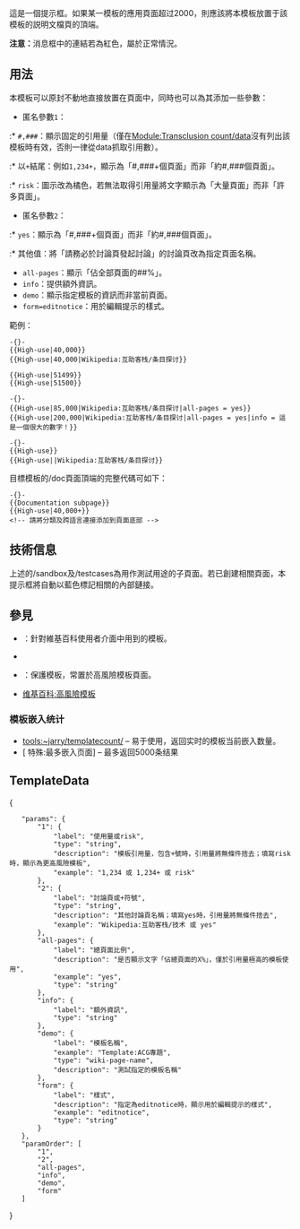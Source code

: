 {{NoteTA/MediaWiki}}
{{Documentation subpage}}
{{Uses Lua|High-use}}
{{Lua側邊欄}}
這是一個{{Tlx|High-use}}提示框。如果某一模板的應用頁面超过2000，則應該將本模板放置于該模板的説明文檔頁的頂端。

'''注意：'''消息框中的連結若為紅色，屬於正常情況。

== 用法 ==
本模板可以原封不動地直接放置在頁面中，同時也可以為其添加一些參數：
* 匿名參數<code>1</code>：
:* <code>#,###</code>：顯示固定的引用量（僅在[[Module:Transclusion count/data]]沒有列出該模板時有效，否則一律從data抓取引用數）。
:* 以<code>+</code>結尾：例如<code>1,234+</code>，顯示為「#,###+個頁面」而非「約#,###個頁面」。
:* <code>risk</code>：圖示改為橘色，若無法取得引用量將文字顯示為「大量頁面」而非「許多頁面」。
* 匿名參數<code>2</code>：
:* <code>yes</code>：顯示為「#,###+個頁面」而非「約#,###個頁面」。
:* 其他值：將「請務必於討論頁發起討論」的討論頁改為指定頁面名稱。
* <code>all-pages</code>：顯示「佔全部頁面的##%」。
* <code>info</code>：提供額外資訊。
* <code>demo</code>：顯示指定模板的資訊而非當前頁面。
* <code>form=editnotice</code>：用於編輯提示的樣式。

範例：
<pre>-{}-
{{High-use|40,000}}
{{High-use|40,000|Wikipedia:互助客栈/条目探讨}}
</pre>
{{High-use|40,000}}
{{High-use|40,000|Wikipedia:互助客栈/条目探讨}}

<pre>
{{High-use|51499}}
{{High-use|51500}}
</pre>
{{High-use|51499}}
{{High-use|51500}}

<pre>-{}-
{{High-use|85,000|Wikipedia:互助客栈/条目探讨|all-pages = yes}}
{{High-use|200,000|Wikipedia:互助客栈/条目探讨|all-pages = yes|info = 這是一個很大的數字！}}
</pre>
{{High-use|85,000|Wikipedia:互助客栈/条目探讨|all-pages = yes}}
{{High-use|200,000|Wikipedia:互助客栈/条目探讨|all-pages = yes|info = 這是一個很大的數字！}}

<pre>-{}-
{{High-use}}
{{High-use||Wikipedia:互助客栈/条目探讨}}
</pre>
{{High-use}}
{{High-use||Wikipedia:互助客栈/条目探讨}}

目標模板的/doc頁面頂端的完整代碼可如下：
<pre>-{}-
{{Documentation subpage}}
{{High-use|40,000+}}
<!-- 請將分類及跨語言連接添加到頁面底部 -->
</pre>

== 技術信息 ==
上述的/sandbox及/testcases為用作測試用途的子頁面。若已創建相關頁面，本提示框將自動以藍色標記相關的內部鏈接。

== 參見 ==
* {{Tlx|Used in system}}：針對維基百科使用者介面中用到的模板。
* {{Tlx|Intricate template}}
* {{Tlx|Pp-template}}：保護模板，常置於高風險模板頁面。
* [[维基百科:高風險模板]]

=== 模板嵌入统计 ===
* [[tools:~jarry/templatecount/]] – 易于使用，返回实时的模板当前嵌入数量。
*  <span class="plainlinks">[{{fullurl:Special:MostLinkedTemplates|limit=500}} 特殊:最多嵌入页面]</span> – 最多返回5000条结果

== TemplateData ==
{{TemplateDataHeader}}
<templatedata>
{
	"params": {
		"1": {
			"label": "使用量或risk",
			"type": "string",
			"description": "模板引用量，包含+號時，引用量將無條件捨去；填寫risk時，顯示為更高風險模板",
			"example": "1,234 或 1,234+ 或 risk"
		},
		"2": {
			"label": "討論頁或+符號",
			"type": "string",
			"description": "其他討論頁名稱；填寫yes時，引用量將無條件捨去",
			"example": "Wikipedia:互助客栈/技术 或 yes"
		},
		"all-pages": {
			"label": "總頁面比例",
			"description": "是否顯示文字「佔總頁面的X%」，僅於引用量極高的模板使用",
			"example": "yes",
			"type": "string"
		},
		"info": {
			"label": "額外資訊",
			"type": "string"
		},
		"demo": {
			"label": "模板名稱",
			"example": "Template:ACG專題",
			"type": "wiki-page-name",
			"description": "測試指定的模板名稱"
		},
		"form": {
			"label": "樣式",
			"description": "指定為editnotice時，顯示用於編輯提示的樣式",
			"example": "editnotice",
			"type": "string"
		}
	},
	"paramOrder": [
		"1",
		"2",
		"all-pages",
		"info",
		"demo",
		"form"
	]
}
</templatedata>
<includeonly>{{sandbox other||
<!-- 本行下加入模板的分類，跨維基連結加入Wikidata（參見[[Wikipedia:Wikidata]]） -->
[[Category:模板页的模板|{{PAGENAME}}]]
}}</includeonly>